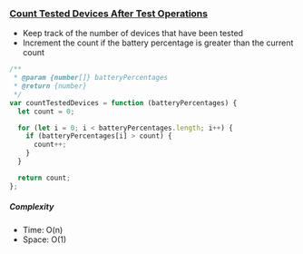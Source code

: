 ### [Count Tested Devices After Test Operations](https://leetcode.com/problems/count-tested-devices-after-test-operations/)

- Keep track of the number of devices that have been tested
- Increment the count if the battery percentage is greater than the current count

```js copy
/**
 * @param {number[]} batteryPercentages
 * @return {number}
 */
var countTestedDevices = function (batteryPercentages) {
  let count = 0;

  for (let i = 0; i < batteryPercentages.length; i++) {
    if (batteryPercentages[i] > count) {
      count++;
    }
  }

  return count;
};
```

##### Complexity

- Time: O(n)
- Space: O(1)
